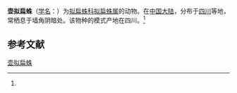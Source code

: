 {{Speciesbox
| name = 壶拟扁蛛
| status = 
| status_system = 
| image = 
| genus = Selenops
| species = ollarius
| authority = (Zhu et al, 1990)<ref name='id14439'>{{cite web| url =http://www.bioinfo.cn/db05/BjdwSpecies.php?action=view&id=14439| title =壶拟扁蛛| work =《中国动物物种编目数据库》| publisher =中国科学院微生物研究所| author =中国科学院动物研究所| accessdate =2009-04-28| deadurl =yes| archiveurl =https://web.archive.org/web/20160305094005/http://www.bioinfo.cn/db05/BjdwSpecies.php?action=view&id=14439| archivedate =2016-03-05}}</ref>
}}

'''壶拟扁蛛'''（[[学名|学名]]：{{lang|la|''Selenops ollarius''}}）为[[拟扁蛛科|拟扁蛛科]][[拟扁蛛属|拟扁蛛属]]的动物。在[[中国大陆|中国大陆]]，分布于[[四川|四川]]等地，常栖息于墙角阴暗处。该物种的模式产地在四川。<ref name='id14439'/>

== 参考文献 ==
{{reflist}}

{{Wikispecies|Selenops ollarius}}
{{Taxonbar|from=Q2583147}}

[[Category:拟扁蛛属|壶拟扁蛛]]


{{蜘蛛小作品}}